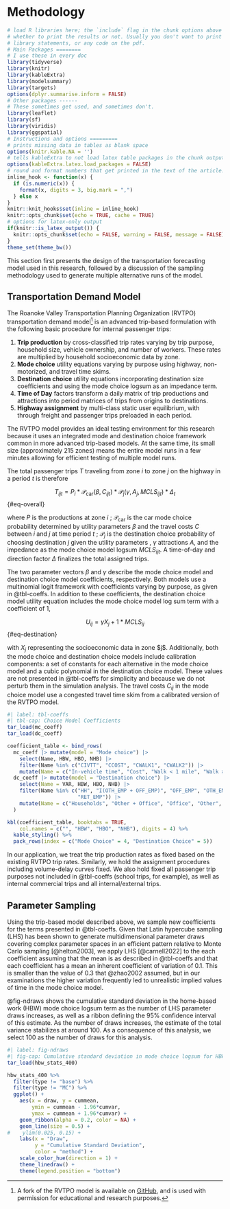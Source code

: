 # Methodology {#sec-methods}

```r
# load R libraries here; the `include` flag in the chunk options above tells
# whether to print the results or not. Usually you don't want to print the
# library statements, or any code on the pdf.
# Main Packages ========
# I use these in every doc
library(tidyverse)
library(knitr)
library(kableExtra)
library(modelsummary)
library(targets)
options(dplyr.summarise.inform = FALSE)
# Other packages ------
# These sometimes get used, and sometimes don't.
library(leaflet)
library(sf)
library(viridis)
library(ggspatial)
# Instructions and options =========
# prints missing data in tables as blank space
options(knitr.kable.NA = '') 
# tells kableExtra to not load latex table packages in the chunk output
options(kableExtra.latex.load_packages = FALSE) 
# round and format numbers that get printed in the text of the article.
inline_hook <- function(x) {
  if (is.numeric(x)) {
    format(x, digits = 3, big.mark = ",")
  } else x
}
knitr::knit_hooks$set(inline = inline_hook)
knitr::opts_chunk$set(echo = TRUE, cache = TRUE)
# options for latex-only output
if(knitr::is_latex_output()) {
  knitr::opts_chunk$set(echo = FALSE, warning = FALSE, message = FALSE)
} 
theme_set(theme_bw())
```

This section first presents the design of the transportation forecasting
model used in this research, followed by a discussion of the sampling
methodology used to generate multiple alternative runs of the model.

## Transportation Demand Model

The Roanoke Valley Transportation Planning Organization (RVTPO)
transportation demand model[^03-methods-1] is an advanced trip-based
formulation with the following basic procedure for internal passenger
trips:

[^03-methods-1]: A fork of the RVTPO model is available on
    [GitHub](https://github.com/gregmacfarlane/rvtpo), and is used with
    permission for educational and research purposes.

1.  **Trip production** by cross-classified trip rates varying by trip
    purpose, household size, vehicle ownership, and number of workers.
    These rates are multiplied by household socioeconomic data by zone.
2.  **Mode choice** utility equations varying by purpose using highway,
    non-motorized, and travel time skims.
3.  **Destination choice** utility equations incorporating destination
    size coefficients and using the mode choice logsum as an impedance
    term.
4.  **Time of Day** factors transform a daily matrix of trip productions
    and attractions into period matrices of trips from origins to
    destinations.
5.  **Highway assignment** by multi-class static user equilibrium, with
    through freight and passenger trips preloaded in each period.

The RVTPO model provides an ideal testing environment for this research
because it uses an integrated mode and destination choice framework
common in more advanced trip-based models. At the same time, its small
size (approximately 215 zones) means the entire model runs in a few
minutes allowing for efficient testing of multiple model runs.

The total passenger trips $T$ traveling from zone $i$ to zone $j$ on the
highway in a period $t$ is therefore

$$
  T_{ijt} = P_i * \mathcal{P}_{\mathrm{car}}(\beta, C_{ijt}) * \mathcal{P}_{\mathrm{j}}(\gamma, A_j, MCLS_{ijt}) * \Delta_t
$$ {#eq-overall}

where $P$ is the productions at zone $i$ ; $\mathcal{P}_{\mathrm{car}}$
is the car mode choice probability determined by utility parameters
$\beta$ and the travel costs $C$ between $i$ and $j$ at time period $t$
; $\mathcal{P}_{j}$ is the destination choice probability of choosing
destination $j$ given the utility parameters , $\gamma$ attractions $A$,
and the impedance as the mode choice model logsum $MCLS_{ijt}$. A
time-of-day and direction factor $\Delta$ finalizes the total assigned
trips.

The two parameter vectors $\beta$ and $\gamma$ describe the mode choice
model and destination choice model coefficients, respectively. Both
models use a multinomial logit framework with coefficients varying by
purpose, as given in @tbl-coeffs. In addition to these coefficients, the
destination choice model utility equation includes the mode choice model
log sum term with a coefficient of 1,

$$
 U_{ij} = \gamma X_j + 1 * MCLS_{ij}
$$ {#eq-destination}

with $X_j$ representing the socioeconomic data in zone \$j\$.
Additionally, both the mode choice and destination choice models include
calibration components: a set of constants for each alternative in the
mode choice model and a cubic polynomial in the destination choice
model. These values are not presented in @tbl-coeffs for simplicity and
because we do not perturb them in the simulation analysis. The travel
costs $C_{ij}$ in the mode choice model use a congested travel time skim
from a calibrated version of the RVTPO model.

```r
#| label: tbl-coeffs
#| tbl-cap: Choice Model Coefficients
tar_load(mc_coeff)
tar_load(dc_coeff)

coefficient_table <- bind_rows(
  mc_coeff |> mutate(model = "Mode choice") |> 
    select(Name, HBW, HBO, NHB) |> 
    filter(Name %in% c("CIVTT", "CCOST", "CWALK1", "CWALK2")) |> 
    mutate(Name = c("In-vehicle time", "Cost", "Walk < 1 mile", "Walk > 1 mile")),
  dc_coeff |> mutate(model = "Destination choice") |> 
    select(Name = VAR, HBW, HBO, NHB) |> 
    filter(Name %in% c("HH", "I(OTH_EMP + OFF_EMP)", "OFF_EMP", "OTH_EMP",
                       "RET_EMP")) |> 
    mutate(Name = c("Households", "Other + Office", "Office", "Other", "Retail"))
  )

kbl(coefficient_table, booktabs = TRUE,
    col.names = c("", "HBW", "HBO", "NHB"), digits = 4) %>%
  kable_styling() %>%
  pack_rows(index = c("Mode Choice" = 4, "Destination Choice" = 5))
```

In our application, we treat the trip production rates as fixed based on
the existing RVTPO trip rates. Similarly, we hold the assignment
procedures including volume-delay curves fixed. We also hold fixed all
passenger trip purposes not included in @tbl-coeffs (school trips, for
example), as well as internal commercial trips and all internal/external
trips.

## Parameter Sampling

Using the trip-based model described above, we sample new coefficients
for the terms presented in @tbl-coeffs. Given that Latin hypercube
sampling (LHS) has been shown to generate multidimensional parameter
draws covering complex parameter spaces in an efficient pattern relative
to Monte Carlo sampling [@helton2003], we apply LHS [@carnell2022] to
the each coefficient assuming that the mean is as described in
@tbl-coeffs and that each coefficient has a mean an inherent coefficient
of variation of 0.1. This is smaller than the value of 0.3 that
@zhao2002 assumed, but in our examinations the higher variation
frequently led to unrealistic implied values of time in the mode choice
model.

@fig-ndraws shows the cumulative standard deviation in the home-based
work (HBW) mode choice logsum term as the number of LHS parameter draws
increases, as well as a ribbon defining the 95% confidence interval of
this estimate. As the number of draws increases, the estimate of the
total variance stabilizes at around 100. As a consequence of this
analysis, we select 100 as the number of draws for this analysis.

```r
#| label: fig-ndraws
#| fig-cap: Cumulative standard deviation in mode choice logsum for HBW trips.
tar_load(hbw_stats_400) 

hbw_stats_400 %>%
  filter(type != "base") %>%
  filter(type != "MC") %>%
  ggplot() +
    aes(x = draw, y = cummean, 
        ymin = cummean - 1.96*cumvar, 
        ymax = cummean + 1.96*cumvar) +
    geom_ribbon(alpha = 0.2, color = NA) +
    geom_line(size = 0.5) +
#    ylim(0.025, 0.15) +
    labs(x = "Draw", 
         y = "Cumulative Standard Deviation",
         color = "method") +
    scale_color_hue(direction = 1) +
    theme_linedraw() +
    theme(legend.position = "bottom") 
```
